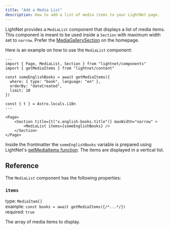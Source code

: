 ```yaml
---
title: "Add a Media List"
description: How to add a list of media items to your LightNet page. 
---
```



LightNet provides a `MediaList` component that displays a list of media items.
This component is meant to be used inside a `Section` with maximum width set to `narrow`. 
Prefer the [MediaGallerySection](/build/pages/media-gallery-section) on the homepage.

Here is an example on how to use the `MediaList` component:

```astro
---
import { Page, MediaList, Section } from "lightnet/components"
import { getMediaItems } from "lightnet/content"

const someEnglishBooks = await getMediaItems({
  where: { type: "book", language: "en" },
  orderBy: "dateCreated",
  limit: 10
})

const { t } = Astro.locals.i18n
---

<Page>
    <Section title={t("x.english-books.title")} maxWidth="narrow" >
        <MediaList items={someEnglishBooks} />
    </Section>
</Page>
```

Inside the frontmatter the `someEnglishBooks` variable is prepared using LightNet's [getMediaItems function](/build/pages/query-media-items). 
The items are displayed in a vertical list.

## Reference

The `MediaList` component has the following properties:

### `items`

type: `MediaItem[]` \
example: `const books = await getMediaItems({/*...*/})` \
required: `true`

The array of media items to display.

